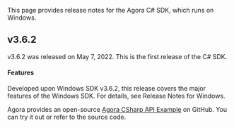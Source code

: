 <PlatformWrapper platform="windows-csharp">

This page provides release notes for the Agora <Vg k="VSDK" /> C# SDK, which runs on Windows.

## v3.6.2 

v3.6.2 was released on May 7, 2022. This is the first release of the <Vg k="VSDK" /> C# SDK.

#### Features

Developed upon <Vg k="VSDK" /> Windows SDK v3.6.2, this release covers the major features of the Windows SDK. For details, see <Link to="../introduction/release-notes?platform=windows-cpp">Release Notes for Windows</Link>.

Agora provides an open-source [Agora CSharp API Example](https://github.com/AgoraIO/Agora-C_Sharp-SDK/tree/release/3.6.2/APIExample) on GitHub. You can try it out or refer to the source code.

</PlatformWrapper>